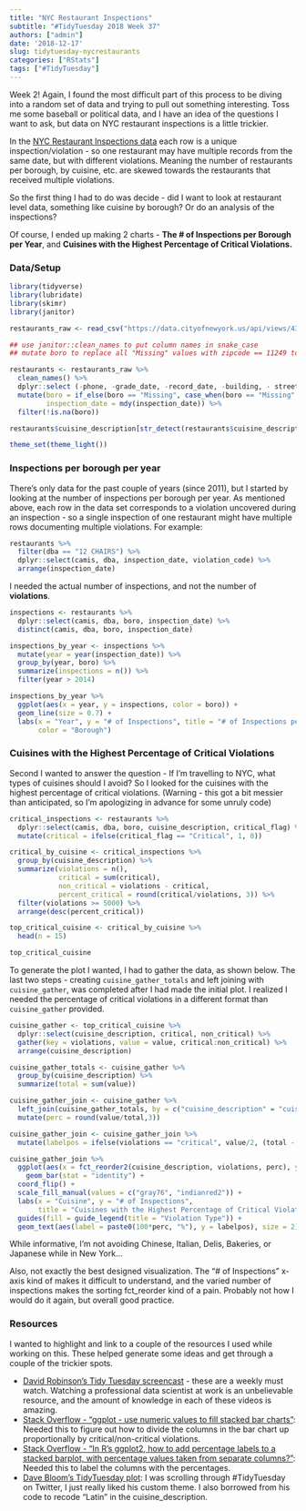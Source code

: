 ```yaml
---
title: "NYC Restaurant Inspections"
subtitle: "#TidyTuesday 2018 Week 37"
authors: ["admin"]
date: '2018-12-17'
slug: tidytuesday-nycrestaurants
categories: ["RStats"]
tags: ["#TidyTuesday"]
---
```


Week 2! Again, I found the most difficult part of this process to be diving into a random set of data and trying to pull out something interesting.  Toss me some baseball or political data, and I have an idea of the questions I want to ask, but data on NYC restaurant inspections is a little trickier.

In the [NYC Restaurant Inspections data](https://github.com/rfordatascience/tidytuesday/tree/master/data/2018-12-11) each row is a unique inspection/violation - so one restaurant may have multiple records from the same date, but with different violations. Meaning the number of restaurants per borough, by cuisine, etc. are skewed towards the restaurants that received multiple violations. 

So the first thing I had to do was decide - did I want to look at restaurant level data, something like cuisine by borough? Or do an analysis of the inspections?

Of course, I ended up making 2 charts - **The # of Inspections per Borough per Year**, and **Cuisines with the Highest Percentage of Critical Violations.**

### Data/Setup

```r

library(tidyverse)
library(lubridate)
library(skimr)
library(janitor)

restaurants_raw <- read_csv("https://data.cityofnewyork.us/api/views/43nn-pn8j/rows.csv")

## use janitor::clean_names to put column names in snake_case
## mutate boro to replace all "Missing" values with zipcode == 11249 to "BROOKLYN"" - leaves only 4 NA values

restaurants <- restaurants_raw %>%
  clean_names() %>%
  dplyr::select (-phone, -grade_date, -record_date, -building, - street) %>%
  mutate(boro = if_else(boro == "Missing", case_when(boro == "Missing" & zipcode == 11249 ~ "BROOKLYN"), boro),
         inspection_date = mdy(inspection_date)) %>%
  filter(!is.na(boro))

restaurants$cuisine_description[str_detect(restaurants$cuisine_description, "Latin")] <- "Latin" 

theme_set(theme_light())

```

### Inspections per borough per year

There's only data for the past couple of years (since 2011), but I started by looking at the number of inspections per borough per year. As mentioned above, each row in the data set corresponds to a violation uncovered during an inspection - so a single inspection of one restaurant might have multiple rows documenting multiple violations. For example:
```r
restaurants %>% 
  filter(dba == "12 CHAIRS") %>%
  dplyr::select(camis, dba, inspection_date, violation_code) %>%
  arrange(inspection_date)
```
I needed the actual number of inspections, and not the number of **violations**.

```r
inspections <- restaurants %>%
  dplyr::select(camis, dba, boro, inspection_date) %>%
  distinct(camis, dba, boro, inspection_date)

inspections_by_year <- inspections %>%
  mutate(year = year(inspection_date)) %>%
  group_by(year, boro) %>%
  summarize(inspections = n()) %>%
  filter(year > 2014)

inspections_by_year %>%
  ggplot(aes(x = year, y = inspections, color = boro)) +
  geom_line(size = 0.7) +
  labs(x = "Year", y = "# of Inspections", title = "# of Inspections per Borough per Year",
       color = "Borough")
```

### Cuisines with the Highest Percentage of Critical Violations

Second I wanted to answer the question - If I'm travelling to NYC, what types of cuisines should I avoid? So I looked for the cuisines with the highest percentage of critical violations. (Warning - this got a bit messier than anticipated, so I'm apologizing in advance for some unruly code)


```r
critical_inspections <- restaurants %>%
  dplyr::select(camis, dba, boro, cuisine_description, critical_flag) %>%
  mutate(critical = ifelse(critical_flag == "Critical", 1, 0)) 

critical_by_cuisine <- critical_inspections %>%
  group_by(cuisine_description) %>%
  summarize(violations = n(),
            critical = sum(critical),
            non_critical = violations - critical,
            percent_critical = round(critical/violations, 3)) %>%
  filter(violations >= 5000) %>%
  arrange(desc(percent_critical))

top_critical_cuisine <- critical_by_cuisine %>%
  head(n = 15) 

top_critical_cuisine
```

To generate the plot I wanted, I had to gather the data, as shown below. The last two steps - creating ```cuisine_gather_totals``` and left joining with ```cuisine_gather```, was completed after I had made the initial plot. I realized I needed the percentage of critical violations in a different format than ```cuisine_gather``` provided.

```r
cuisine_gather <- top_critical_cuisine %>%
  dplyr::select(cuisine_description, critical, non_critical) %>%
  gather(key = violations, value = value, critical:non_critical) %>%
  arrange(cuisine_description)

cuisine_gather_totals <- cuisine_gather %>%  
  group_by(cuisine_description) %>%
  summarize(total = sum(value))

cuisine_gather_join <- cuisine_gather %>%
  left_join(cuisine_gather_totals, by = c("cuisine_description" = "cuisine_description")) %>%
  mutate(perc = round(value/total,3))
```

```r

cuisine_gather_join <- cuisine_gather_join %>%
  mutate(labelpos = ifelse(violations == "critical", value/2, (total - value/2)))

cuisine_gather_join %>%
  ggplot(aes(x = fct_reorder2(cuisine_description, violations, perc), y = value, fill = fct_rev(violations))) +
    geom_bar(stat = "identity") +
  coord_flip() +
  scale_fill_manual(values = c("gray76", "indianred2")) +
  labs(x = "Cuisine", y = "# of Inspections", 
       title = "Cuisines with the Highest Percentage of Critical Violations") +
  guides(fill = guide_legend(title = "Violation Type")) +
  geom_text(aes(label = paste0(100*perc, "%"), y = labelpos), size = 2)
```

While informative, I'm not avoiding Chinese, Italian, Delis, Bakeries, or Japanese while in New York...

Also, not exactly the best designed visualization. The "# of Inspections" x-axis kind of makes it difficult to understand, and the varied number of inspections makes the sorting fct_reorder kind of a pain. Probably not how I would do it again, but overall good practice.

### Resources
I wanted to highlight and link to a couple of the resources I used while working on this. These helped generate some ideas and get through a couple of the trickier spots. 

*  [David Robinson's Tidy Tuesday screencast](https://www.youtube.com/watch?v=em4FXPf4H-Y&t=1330s) - these are a weekly must watch. Watching a professional data scientist at work is an unbelievable resource, and the amount of knowledge in each of these videos is amazing.  
* [Stack Overflow - "ggplot - use numeric values to fill stacked bar charts"](https://stackoverflow.com/questions/26079137/ggplot-use-numeric-values-to-fill-stacked-bar-charts): Needed this to figure out how to divide the columns in the bar chart up proportionally by critical/non-critical violations.  
* [Stack Overflow - "In R's ggplot2, how to add percentage labels to a stacked barplot, with percentage values taken from separate columns?"](https://stackoverflow.com/questions/44724580/in-rs-ggplot2-how-to-add-percentage-labels-to-a-stacked-barplot-with-percenta): Needed this to label the columns with the percentages. 
* [Dave Bloom's TidyTuesday plot](https://gitlab.com/tidy_tuesday/Week_37): I was scrolling through \#TidyTuesday on Twitter, I just really liked his custom theme. I also borrowed from his code to recode "Latin" in the cuisine_description.


